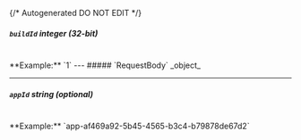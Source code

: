 {/* Autogenerated DO NOT EDIT  */}

##### `buildId` _integer (32-bit)_
<br/>
**Example:** `1`
---
##### `RequestBody` _object_

<Collapsible openLabel={Labels.showProperties} closeLabel={Labels.hideProperties}>
  <RunBuildRequestBody />
</Collapsible>

---
##### `appId` _string (optional)_
<br/>
**Example:** `app-af469a92-5b45-4565-b3c4-b79878de67d2`

